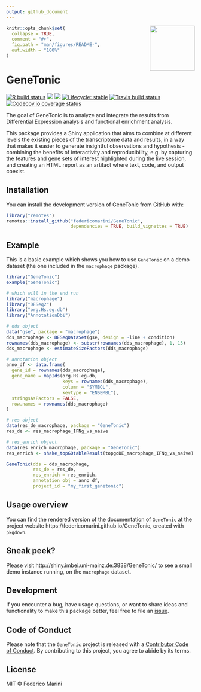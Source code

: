 ```yaml
---
output: github_document
---
```


<img src="inst/www/GeneTonic.png" align="right" alt="" width="120" />

<!-- README.md is generated from README.Rmd. Please edit that file -->

```r
knitr::opts_chunk$set(
  collapse = TRUE,
  comment = "#>",
  fig.path = "man/figures/README-",
  out.width = "100%"
)
```

# GeneTonic

<!-- badges: start -->
[![R build status](https://github.com/federicomarini/GeneTonic/workflows/R-CMD-check/badge.svg)](https://github.com/federicomarini/GeneTonic/actions)
[![](https://bioconductor.org/shields/build/devel/bioc/GeneTonic.svg)](https://bioconductor.org/checkResults/devel/bioc-LATEST/GeneTonic/)
[![](https://img.shields.io/github/last-commit/federicomarini/GeneTonic.svg)](https://github.com/federicomarini/GeneTonic/commits/master)
[![Lifecycle: stable](https://img.shields.io/badge/lifecycle-stable-brightgreen.svg)](https://www.tidyverse.org/lifecycle/#stable)
[![Travis build status](https://travis-ci.org/federicomarini/GeneTonic.svg?branch=master)](https://travis-ci.org/federicomarini/GeneTonic)
[![Codecov.io coverage status](https://codecov.io/github/federicomarini/GeneTonic/coverage.svg?branch=master)](https://codecov.io/github/federicomarini/GeneTonic)
<!-- badges: end -->

The goal of GeneTonic is to analyze and integrate the results from Differential Expression analysis and functional enrichment analysis.

This package provides a Shiny application that aims to combine at different levels the existing pieces of the transcriptome data and results, in a way that makes it easier to generate insightful observations and hypothesis - combining the benefits of interactivity and reproducibility, e.g. by capturing the features and gene sets of interest highlighted during the live session, and creating an HTML report as an artifact where text, code, and output coexist.

## Installation

You can install the development version of GeneTonic from GitHub with:

```r
library("remotes")
remotes::install_github("federicomarini/GeneTonic", 
                        dependencies = TRUE, build_vignettes = TRUE)
```

## Example

This is a basic example which shows you how to use `GeneTonic` on a demo dataset (the one included in the `macrophage` package).

```r
library("GeneTonic")
example("GeneTonic")

# which will in the end run
library("macrophage")
library("DESeq2")
library("org.Hs.eg.db")
library("AnnotationDbi")

# dds object
data("gse", package = "macrophage")
dds_macrophage <- DESeqDataSet(gse, design = ~line + condition)
rownames(dds_macrophage) <- substr(rownames(dds_macrophage), 1, 15)
dds_macrophage <- estimateSizeFactors(dds_macrophage)

# annotation object
anno_df <- data.frame(
  gene_id = rownames(dds_macrophage),
  gene_name = mapIds(org.Hs.eg.db,
                     keys = rownames(dds_macrophage),
                     column = "SYMBOL",
                     keytype = "ENSEMBL"),
  stringsAsFactors = FALSE,
  row.names = rownames(dds_macrophage)
)

# res object
data(res_de_macrophage, package = "GeneTonic")
res_de <- res_macrophage_IFNg_vs_naive

# res_enrich object
data(res_enrich_macrophage, package = "GeneTonic")
res_enrich <- shake_topGOtableResult(topgoDE_macrophage_IFNg_vs_naive)

GeneTonic(dds = dds_macrophage,
          res_de = res_de,
          res_enrich = res_enrich,
          annotation_obj = anno_df,
          project_id = "my_first_genetonic")
```

## Usage overview

You can find the rendered version of the documentation of `GeneTonic` at the project website https://federicomarini.github.io/GeneTonic, created with `pkgdown`.

## Sneak peek?

Please visit http://shiny.imbei.uni-mainz.de:3838/GeneTonic/ to see a small demo instance running, on the `macrophage` dataset.

## Development

If you encounter a bug, have usage questions, or want to share ideas and functionality to make this package better, feel free to file an [issue](https://github.com/federicomarini/GeneTonic/issues).

## Code of Conduct

Please note that the `GeneTonic` project is released with a [Contributor Code of Conduct](CODE_OF_CONDUCT.md). By contributing to this project, you agree to abide by its terms.

## License

MIT &copy; Federico Marini
